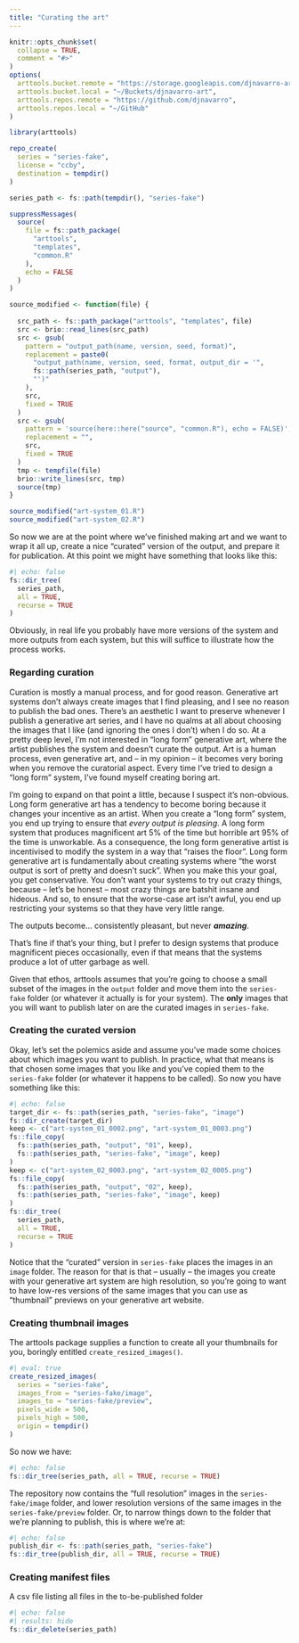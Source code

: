 ```yaml
---
title: "Curating the art"
---
```


```r
knitr::opts_chunk$set(
  collapse = TRUE,
  comment = "#>"
)
options(
  arttools.bucket.remote = "https://storage.googleapis.com/djnavarro-art",
  arttools.bucket.local = "~/Buckets/djnavarro-art",
  arttools.repos.remote = "https://github.com/djnavarro",
  arttools.repos.local = "~/GitHub"
)
```

```r
library(arttools)
```

```r
repo_create(
  series = "series-fake",
  license = "ccby",
  destination = tempdir()
)

series_path <- fs::path(tempdir(), "series-fake")

suppressMessages(
  source(
    file = fs::path_package(
      "arttools", 
      "templates", 
      "common.R"
    ), 
    echo = FALSE
  )
)

source_modified <- function(file) {
  
  src_path <- fs::path_package("arttools", "templates", file)
  src <- brio::read_lines(src_path)
  src <- gsub(
    pattern = "output_path(name, version, seed, format)", 
    replacement = paste0(
      "output_path(name, version, seed, format, output_dir = '",
      fs::path(series_path, "output"),
      "')"
    ),
    src,
    fixed = TRUE
  )
  src <- gsub(
    pattern = 'source(here::here("source", "common.R"), echo = FALSE)', 
    replacement = "",
    src,
    fixed = TRUE
  )
  tmp <- tempfile(file)
  brio::write_lines(src, tmp)
  source(tmp)
}

source_modified("art-system_01.R")
source_modified("art-system_02.R")
```

So now we are at the point where we've finished making art and we want to wrap it all up, create a nice "curated" version of the output, and prepare it for publication. At this point we might have something that looks like this:

```r
#| echo: false
fs::dir_tree(
  series_path, 
  all = TRUE, 
  recurse = TRUE
)
```

Obviously, in real life you probably have more versions of the system and more outputs from each system, but this will suffice to illustrate how the process works.

### Regarding curation

Curation is mostly a manual process, and for good reason. Generative art systems don't always create images that I find pleasing, and I see no reason to publish the bad ones. There's an aesthetic I want to preserve whenever I publish a generative art series, and I have no qualms at all about choosing the images that I like (and ignoring the ones I don't) when I do so. At a pretty deep level, I'm not interested in "long form" generative art, where the artist publishes the system and doesn't curate the output. Art is a human process, even generative art, and -- in my opinion -- it becomes very boring when you remove the curatorial aspect. Every time I've tried to design a "long form" system, I've found myself creating boring art. 

I'm going to expand on that point a little, because I suspect it's non-obvious. Long form generative art has a tendency to become boring because it changes your incentive as an artist. When you create a "long form" system, you end up trying to ensure that *every output is pleasing*. A long form system that produces magnificent art 5% of the time but horrible art 95% of the time is unworkable. As a consequence, the long form generative artist is incentivised to modify the system in a way that "raises the floor". Long form generative art is fundamentally about creating systems where "the worst output is sort of pretty and doesn't suck". When you make this your goal, you get conservative. You don't want your systems to try out crazy things, because -- let's be honest -- most crazy things are batshit insane and hideous. And so, to ensure that the worse-case art isn't awful, you end up restricting your systems so that they have very little range. 

The outputs become... consistently pleasant, but never ***amazing***. 

That's fine if that's your thing, but I prefer to design systems that produce magnificent pieces occasionally, even if that means that the systems produce a lot of utter garbage as well.

Given that ethos, arttools assumes that you're going to choose a small subset of the images in the `output` folder and move them into the `series-fake` folder (or whatever it actually is for your system). The **only** images that you will want to publish later on are the curated images in `series-fake`. 

### Creating the curated version

Okay, let's set the polemics aside and assume you've made some choices about which images you want to publish. In practice, what that means is that chosen some images that you like and you've copied them to the `series-fake` folder (or whatever it happens to be called). So now you have something like this:

```r
#| echo: false
target_dir <- fs::path(series_path, "series-fake", "image")
fs::dir_create(target_dir)
keep <- c("art-system_01_0002.png", "art-system_01_0003.png")
fs::file_copy(
  fs::path(series_path, "output", "01", keep),
  fs::path(series_path, "series-fake", "image", keep)
)
keep <- c("art-system_02_0003.png", "art-system_02_0005.png")
fs::file_copy(
  fs::path(series_path, "output", "02", keep),
  fs::path(series_path, "series-fake", "image", keep)
)
fs::dir_tree(
  series_path, 
  all = TRUE, 
  recurse = TRUE
)
```

Notice that the "curated" version in `series-fake` places the images in an `image` folder. The reason for that is that -- usually -- the images you create with your generative art system are high resolution, so you're going to want to have low-res versions of the same images that you can use as "thumbnail" previews on your generative art website. 

### Creating thumbnail images

The arttools package supplies a function to create all your thumbnails for you, boringly entitled `create_resized_images()`. 

```r
#| eval: true
create_resized_images(
  series = "series-fake",
  images_from = "series-fake/image",
  images_to = "series-fake/preview",
  pixels_wide = 500,
  pixels_high = 500,
  origin = tempdir()
)
```

So now we have:

```r
#| echo: false
fs::dir_tree(series_path, all = TRUE, recurse = TRUE)
```

The repository now contains the "full resolution" images in the `series-fake/image` folder, and lower resolution versions of the same images in the `series-fake/preview` folder. Or, to narrow things down to the folder that we're planning to publish, this is where we're at:

```r
#| echo: false
publish_dir <- fs::path(series_path, "series-fake")
fs::dir_tree(publish_dir, all = TRUE, recurse = TRUE)
```



### Creating manifest files

A csv file listing all files in the to-be-published folder
<!--

### System name changes

It's grossly typical that we choose a new name at the end of the process. Solution to this is to make it "superficial only". That is:

- Don't rename source files
- Don't rename the system ids etc within source files
- Don't rename the output file

But we:

- Do rename the repository on github (e.g., from `series-rectangles` to `series-subdivision`)
- Do rename the gallery folder (again, e.g., from `series-rectangles` to `series-subdivision`)
- Use the new name in the `_gallery.csv` file

It's not ideal, but it minimises mess, and ultimately ensures that the thing that gets published uses the correct name on the art website and on github. It also has the nice property of preserving redirects on github.

-->

```r
#| echo: false
#| results: hide
fs::dir_delete(series_path)
```

